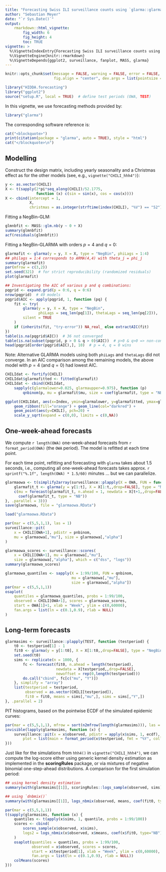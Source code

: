 ```yaml
---
title: "Forecasting Swiss ILI surveillance counts using `glarma::glarma`"
author: "Sebastian Meyer"
date: "`r Sys.Date()`"
output:
    rmarkdown::html_vignette:
        fig_width: 6
        fig_height: 4
        toc: TRUE
vignette: >
  %\VignetteIndexEntry{Forecasting Swiss ILI surveillance counts using 'glarma::glarma'}
  %\VignetteEngine{knitr::rmarkdown}
  %\VignetteDepends{ggplot2, surveillance, fanplot, MASS, glarma}
---
```


```r
knitr::opts_chunk$set(message = FALSE, warning = FALSE, error = FALSE,
                      fig.align = "center", dev.args = list(pointsize = 10))
```

```r
library("HIDDA.forecasting")
library("ggplot2")
source("setup.R", local = TRUE)  # define test periods (OWA, TEST)
```

In this vignette, we use forecasting methods provided by:
```r
library("glarma")
```

The corresponding software reference is:
```r
cat("<blockquote>")
print(citation(package = "glarma", auto = TRUE), style = "html")
cat("</blockquote>\n")
```


## Modelling

Construct the design matrix, including yearly seasonality and a Christmas
effect as for the other models (see, e.g., `vignette("CHILI_hhh4")`):

```r
y <- as.vector(CHILI)
X <- t(sapply(2*pi*seq_along(CHILI)/52.1775,
              function (x) c(sin = sin(x), cos = cos(x))))
X <- cbind(intercept = 1,
           X,
           christmas = as.integer(strftime(index(CHILI), "%V") == "52"))
```

Fitting a NegBin-GLM:

```r
glmnbfit <- MASS::glm.nb(y ~ 0 + X)
summary(glmnbfit)
acf(residuals(glmnbfit))
```

Fitting a NegBin-GLARMA with orders $p = 4$ and $q = 0$:

```r
glarmafit <- glarma(y = y, X = X, type = "NegBin", phiLags = 1:4)
## philags = 1:4 corresponds to ARMA(4,4) with theta_j = phi_j
summary(glarmafit)
par(mfrow = c(3,2))
set.seed(321)  # for strict reproducibility (randomized residuals)
plot(glarmafit)
```

```r
## Investigating the AIC of various p and q combinations:
pqgrid <- expand.grid(p = 0:6, q = 0:6)
nrow(pqgrid)  # 49 models
pqgrid$AIC <- apply(pqgrid, 1, function (pq) {
    fit <- try(
        glarma(y = y, X = X, type = "NegBin",
               phiLags = seq_len(pq[1]), thetaLags = seq_len(pq[2])),
        silent = TRUE
    )
    if (inherits(fit, "try-error")) NA_real_ else extractAIC(fit)
})
table(is.na(pqgrid$AIC))  # 36 not converged
table(is.na(subset(pqgrid, p > 0 & q > 0)$AIC))  # p>0 & q>0 => non-convergence
head(pqgrid[order(pqgrid$AIC),], 10)  # p = 4, q = 0 wins
```

Note: Alternative GLARMA models using both `phiLags` and `thetaLags`
did not converge. In an AIC comparison among the remaining models,
the above model with $p=4$ (and $q=0$) had lowest AIC.


```r
CHILIdat <- fortify(CHILI)
CHILIdat$glarmafitted <- fitted(glarmafit)
CHILIdat <- cbind(CHILIdat,
    sapply(c(glarmalower=0.025, glarmaupper=0.975), function (p)
        qnbinom(p, mu = glarmafit$mu, size = coef(glarmafit, type = "NB"))))
```

```r
ggplot(CHILIdat, aes(x=Index, ymin=glarmalower, y=glarmafitted, ymax=glarmaupper)) +
    geom_ribbon(fill="orange") + geom_line(col="darkred") +
    geom_point(aes(y=CHILI), pch=20) +
    scale_y_sqrt(expand = c(0,0), limits = c(0,NA))
```



## One-week-ahead forecasts


We compute `r length(OWA)` one-week-ahead forecasts
from `r format_period(OWA)` (the `OWA` period).
The model is refitted at each time point.

For each time point, refitting and forecasting with `glarma` takes about 1.5 seconds, i.e.,
computing all one-week-ahead forecasts takes approx.
`r sprintf("%.1f", length(OWA) * 1.5/60)` minutes ... but we can parallelize.

```r
glarmaowa <- t(simplify2array(surveillance::plapply(X = OWA, FUN = function (t) {
    glarmafit_t <- glarma(y = y[1:t], X = X[1:t,,drop=FALSE], type = "NegBin", phiLags = 1:4)
    c(mu = forecast(glarmafit_t, n.ahead = 1, newdata = X[t+1,,drop=FALSE])$mu,
      coef(glarmafit_t, type = "NB"))
}, .parallel = 3)))
save(glarmaowa, file = "glarmaowa.RData")
```
```r
load("glarmaowa.RData")
```

```r
par(mar = c(5,5,1,1), las = 1)
surveillance::pit(
    x = CHILI[OWA+1], pdistr = pnbinom,
    mu = glarmaowa[,"mu"], size = glarmaowa[,"alpha"]
)
```

```r
glarmaowa_scores <- surveillance::scores(
    x = CHILI[OWA+1], mu = glarmaowa[,"mu"],
    size = glarmaowa[,"alpha"], which = c("dss", "logs"))
summary(glarmaowa_scores)
```

```r
glarmaowa_quantiles <- sapply(X = 1:99/100, FUN = qnbinom,
                              mu = glarmaowa[,"mu"],
                              size = glarmaowa[,"alpha"])
par(mar = c(5,5,1,1))
osaplot(
    quantiles = glarmaowa_quantiles, probs = 1:99/100,
    observed = CHILI[OWA+1], scores = glarmaowa_scores,
    start = OWA[1]+1, xlab = "Week", ylim = c(0,60000),
    fan.args = list(ln = c(0.1,0.9), rlab = NULL)
)
```



## Long-term forecasts


```r
glarmasims <- surveillance::plapply(TEST, function (testperiod) {
    t0 <- testperiod[1] - 1
    fit0 <- glarma(y = y[1:t0], X = X[1:t0,,drop=FALSE], type = "NegBin", phiLags = 1:4)
    set.seed(t0)
    sims <- replicate(n = 1000, {
        fc <- forecast(fit0, n.ahead = length(testperiod),
                       newdata = X[testperiod,,drop=FALSE],
                       newoffset = rep(0,length(testperiod)))
        do.call("cbind", fc[c("mu", "Y")])
    }, simplify = "array")
    list(testperiod = testperiod,
         observed = as.vector(CHILI[testperiod]),
         fit0 = fit0, means = sims[,"mu",], sims = sims[,"Y",])
}, .parallel = 2)
```

PIT histograms, based on the pointwise ECDF of the simulated epidemic curves:

```r
par(mar = c(5,5,1,1), mfrow = sort(n2mfrow(length(glarmasims))), las = 1)
invisible(lapply(glarmasims, function (x) {
    surveillance::pit(x = x$observed, pdistr = apply(x$sims, 1, ecdf),
        plot = list(main = format_period(x$testperiod, fmt = "%Y", collapse = "/")))
}))
```

Just like for the simulations from `hhh4()` in `vignette("CHILI_hhh4")`,
we can compute the log-score either using generic kernel density
estimation as implemented in the **scoringRules** package, or via mixtures
of negative binomial one-step-ahead distributions.
A comparison for the first simulation period:

```r
## using kernel density estimation
summary(with(glarmasims[[1]], scoringRules::logs_sample(observed, sims)))

## using `dnbmix()`
summary(with(glarmasims[[1]], logs_nbmix(observed, means, coef(fit0, type="NB"))))
```

```r
par(mar = c(5,5,1,1))
t(sapply(glarmasims, function (x) {
    quantiles <- t(apply(x$sims, 1, quantile, probs = 1:99/100))
    scores <- cbind(
        scores_sample(x$observed, x$sims),
        logs2 = logs_nbmix(x$observed, x$means, coef(x$fit0, type="NB"))
    )
    osaplot(quantiles = quantiles, probs = 1:99/100,
            observed = x$observed, scores = scores,
            start = x$testperiod[1], xlab = "Week", ylim = c(0,60000),
            fan.args = list(ln = c(0.1,0.9), rlab = NULL))
    colMeans(scores)
}))
```
